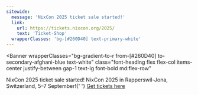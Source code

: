 ```yaml
---
sitewide:
  message: 'NixCon 2025 ticket sale started!'
  link:
    url: https://tickets.nixcon.org/2025/
    text: 'Ticket-Shop'
  wrapperClasses: 'bg-[#260D40] text-primary-white'
---
```



<Banner
  wrapperClasses="bg-gradient-to-r from-[#260D40] to-secondary-afghani-blue text-white"
  class="font-heading flex flex-col items-center justify-between gap-1 text-lg font-bold md:flex-row"
>
  <span>
    <span class="text-2xl font-bold">NixCon 2025 ticket sale started!</span>
    <span class="text-md">
      NixCon 2025 in Rapperswil-Jona, Switzerland, 5–7 September!{' '}
    </span>
  </span>
  <a
    href="https://tickets.nixcon.org/2025/"
    target="_blank"
    rel="noopener noreferrer"
    class="mt-1.5 w-full rounded-md bg-primary-white px-4 py-3 text-center leading-none font-bold text-primary-black no-underline hover:bg-primary-black hover:text-white md:mt-0 md:w-auto"
  >
    Get tickets here
  </a>
</Banner>
